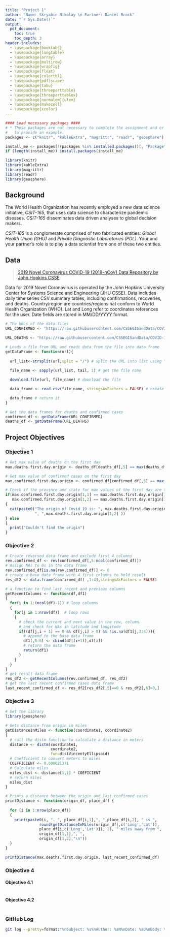 ```yaml
---
title: "Project 1"
author: "Name: Skryabin Nikolay \n Partner: Daniel Brock"
date: "`r Sys.Date()`"
output: 
  pdf_document:
    toc: true
    toc_depth: 3
header-includes:
  - \usepackage{booktabs}
  - \usepackage{longtable}
  - \usepackage{array}
  - \usepackage{multirow}
  - \usepackage{wrapfig}
  - \usepackage{float}
  - \usepackage{colortbl}
  - \usepackage{pdflscape}
  - \usepackage{tabu}
  - \usepackage{threeparttable}
  - \usepackage{threeparttablex}
  - \usepackage[normalem]{ulem}
  - \usepackage{makecell}
  - \usepackage{xcolor}
---
```

```r

#### Load necessary packages ####
# * These packages are not necessary to complete the assignment and or only used 
#   to provide an example. 
packages <- c("knitr", "kableExtra", "magrittr", "readr", "geosphere")

install_me <- packages[!(packages %in% installed.packages()[, "Package"])]
if (length(install_me)) install.packages(install_me)

library(knitr)
library(kableExtra)
library(magrittr)
library(readr)
library(geosphere)
```

## Background
The World Health Organization has recently employed a new data science initiative, *CSIT-165*, that uses data science to characterize pandemic diseases. 
*CSIT-165* disseminates data driven analyses to global decision makers.

*CSIT-165* is a conglomerate comprised of two fabricated entities: *Global Health Union (GHU)* and *Private Diagnostic Laboratories (PDL)*. 
Your and your partner's role is to play a data scientist from one of these two entities.

## Data
> [2019 Novel Coronavirus COVID-19 (2019-nCoV) Data Repository by John Hopkins CSSE](https://github.com/CSSEGISandData/COVID-19/tree/master/csse_covid_19_data/csse_covid_19_time_series)

Data for 2019 Novel Coronavirus is operated by the John Hopkins University Center for Systems Science and Engineering (JHU CSSE).
Data includes daily time series CSV summary tables, including confirmations, recoveries, and deaths. 
Country/region are countries/regions hat conform to World Health Organization (WHO).
Lat and Long refer to coordinates references for the user. 
Date fields are stored in MM/DD/YYYY format.

```r
# The URLs of the data files
URL_CONFIRMED <- "https://raw.githubusercontent.com/CSSEGISandData/COVID-19/master/csse_covid_19_data/csse_covid_19_time_series/time_series_covid19_confirmed_global.csv"

URL_DEATHS <- "https://raw.githubusercontent.com/CSSEGISandData/COVID-19/master/csse_covid_19_data/csse_covid_19_time_series/time_series_covid19_deaths_global.csv"

# Loads a file from URL and reads data from the file into data frame
getDataFrame <- function(url){
  
  url_list<-strsplit(url,split = "/") # split the URL into list using "/" as delimiter
  
  file_name <- sapply(url_list, tail, 1) # get the file name 

  download.file(url, file_name) # download the file

  data_frame <- read.csv(file_name, stringsAsFactors = FALSE) # create data frame from the file

  data_frame # return it
}

# Get the data frames for deaths and confirmed cases
confirmed_df <- getDataFrame(URL_CONFIRMED)
deaths_df <- getDataFrame(URL_DEATHS)

```

## Project Objectives

### Objective 1
```r
# Get max value of deaths on the first day
max.deaths.first.day.origin <- deaths_df[deaths_df[,5] == max(deaths_df[,5]), 1:2]

# Get max value of confirmed cases on the first day
max.confirmed.first.day.origin <- confirmed_df[confirmed_df[,5] == max(confirmed_df[,5]), 1:2]

# Check if the province and state for max values of the first day are the same
if(max.confirmed.first.day.origin[1,1] == max.deaths.first.day.origin[1,1] &&
   max.confirmed.first.day.origin[1,2] == max.deaths.first.day.origin[1,2])
{
  cat(paste0("The origin of Covid 19 is: ", max.deaths.first.day.origin[1,1],
             ", ",max.deaths.first.day.origin[1,2] ))
} else 
{
  print("Couldn't find the origin")
}

```

### Objective 2
```r
# Create reversed data frame and exclude first 4 columns 
rev.confirmed_df <- rev(confirmed_df[,5:ncol(confirmed_df)])
# Assign NAs to 0s in the data frame
rev.confirmed_df[is.na(rev.confirmed_df)] <- 0
# create a base data frame with 4 first columns to hold result
res_df2 <- data.frame(confirmed_df[ ,1:4],stringsAsFactors = FALSE)

# a function to find last recent and previous columns
getRecentColumns <- function(df,df1)
{
  for(i in 1:(ncol(df)-1)) # loop columns
  {
    for(j in 1:nrow(df))  # loop rows
    {
      # check the current and next value in the row, column. 
      # and check for NAs in latitude and longitude
      if((df[j,i + 1] == 0 && df[j,i] > 0) && !is.na(df1[j,3:4])){
        # append to the base data frame
        df1[,5:6] <- cbind(df[(i+1)],df[i])
        # return the data frame
        return(df1)
      }
    }
  }
}
# get result data frame 
res_df2 <- getRecentColumns(rev.confirmed_df, res_df2) 
# get the last recent confirmed cases data frame
last_recent_confirmed_df <- res_df2[res_df2[,5]==0 & res_df2[,6]>0,]

```

### Objective 3
```r
# Get the library
library(geosphere)

# Gets distance from origin in miles
getDistanceInMiles <- function(coordinate1, coordinate2)
{
  # call the distm function to calculate a distance in meters
  distance <- distm(coordinate1,
                    coordinate2,
                    fun=distVincentyEllipsoid)
  # Coefficient to convert meters to miles
  COEFFICIENT <- 0.000621371
  # Calculate miles
  miles_dist <- distance[1,1] * COEFICIENT
  # return miles
  miles_dist
}

# Prints a distance between the origin and last confirmed cases
printDistance <- function(origin_df, place_df) {
  
  for (i in 1:nrow(place_df)) 
  {
    print(paste0(i, ". ", place_df[i,1],", ",place_df[i,2], " is ", 
               round(getDistanceInMiles(origin_df[,c('Long','Lat')],
               place_df[i,c('Long','Lat')]), 2), " miles away from ",
               origin_df[1,1],", ",
               origin_df[1,2],"\n"))
  }
}

printDistance(max.deaths.first.day.origin, last_recent_confirmed_df)

```

### Objective 4

#### Objective 4.1
```r

```

#### Objective 4.2
```r

```

### GitHub Log
```bash
git log --pretty=format:"%nSubject: %s%nAuthor: %aN%nDate: %aD%nBody: %b"
```


